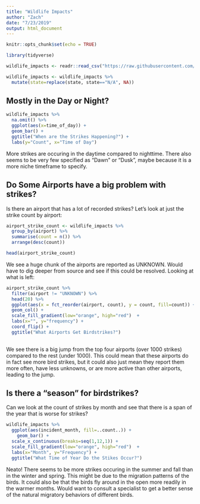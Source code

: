 ```yaml
---
title: "Wildlife Impacts"
author: "Zach"
date: "7/23/2019"
output: html_document
---
```


```r
knitr::opts_chunk$set(echo = TRUE)
```

```r
library(tidyverse)
```

```r
wildlife_impacts <- readr::read_csv("https://raw.githubusercontent.com/rfordatascience/tidytuesday/master/data/2019/2019-07-23/wildlife_impacts.csv")
```

```r
wildlife_impacts <- wildlife_impacts %>%
  mutate(state=replace(state, state=="N/A", NA))
```

## Mostly in the Day or Night?

```r
wildlife_impacts %>%
  na.omit() %>%
  ggplot(aes(x=time_of_day)) +
  geom_bar() +
  ggtitle("When are the Strikes Happening?") +
  labs(y="Count", x="Time of Day")
```

More strikes are occuring in the daytime compared to nighttime. There also seems to be very few specified as "Dawn" or "Dusk", maybe because it is a more niche timeframe to specify.

## Do Some Airports have a big problem with strikes?

Is there an airport that has a lot of recorded strikes?
Let's look at just the strike count by airport:
```r
airport_strike_count <- wildlife_impacts %>%
  group_by(airport) %>%
  summarise(count = n()) %>%
  arrange(desc(count))

head(airport_strike_count)
```

We see a huge chunk of the airports are reported as UNKNOWN. Would have to dig deeper from source and see if this could be resolved. Looking at what is left:

```r
airport_strike_count %>%
  filter(airport != "UNKNOWN") %>%
  head(20) %>%
  ggplot(aes(x = fct_reorder(airport, count), y = count, fill=count)) +
  geom_col() +
  scale_fill_gradient(low="orange", high="red")  +
  labs(x="", y="frequency") +
  coord_flip() +
  ggtitle("What Airports Get Birdstrikes?")
  
```

We see there is a big jump from the top four airports (over 1000 strikes) compared to the rest (under 1000). This could mean that these airports do in fact see more bird strikes, but it could also just mean they report them more often, have less unknowns, or are more active than other airports, leading to the jump.

## Is there a "season" for birdstrikes?

Can we look at the count of strikes by month and see that there is a span of the year that is worse for strikes?
```r
wildlife_impacts %>%
  ggplot(aes(incident_month, fill=..count..)) +
    geom_bar() +
  scale_x_continuous(breaks=seq(1,12,1)) +
  scale_fill_gradient(low="orange", high="red")  +
  labs(x="Month", y="Frequency") +
  ggtitle("What Time of Year Do the Stikes Occur?")
```

Neato! There seems to be more strikes occuring in the summer and fall than in the winter and spring. This might be due to the migration patterns of the birds. It could also be that the birds fly around in the open more readily in the warmer months. Would want to consult a specialist to get a better sense of the natural migratory behaviors of different birds.